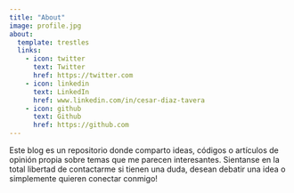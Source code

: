 ```yaml
---
title: "About"
image: profile.jpg
about:
  template: trestles
  links:
    - icon: twitter
      text: Twitter
      href: https://twitter.com
    - icon: linkedin
      text: LinkedIn
      href: www.linkedin.com/in/cesar-diaz-tavera
    - icon: github
      text: Github
      href: https://github.com
---
```


Este blog es un repositorio donde comparto ideas, códigos o artículos de opinión propia sobre temas que me parecen interesantes. Sientanse en la total libertad de contactarme si tienen una duda, desean debatir una idea o simplemente quieren conectar conmigo!
